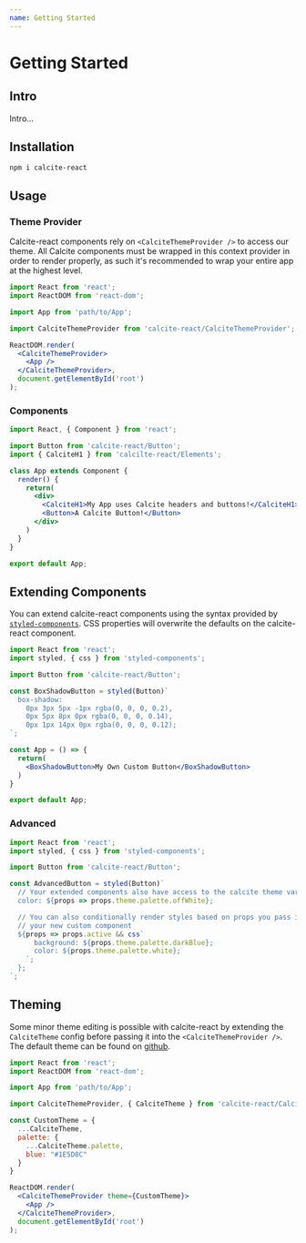 ```yaml
---
name: Getting Started
---
```


# Getting Started

## Intro

Intro...

## Installation

```shell
npm i calcite-react
```

## Usage

### Theme Provider
Calcite-react components rely on `<CalciteThemeProvider />` to access our theme. All Calcite components must be wrapped in this context provider in order to render properly, as such it's recommended to wrap your entire app at the highest level.
```jsx
import React from 'react';
import ReactDOM from 'react-dom';

import App from 'path/to/App';

import CalciteThemeProvider from 'calcite-react/CalciteThemeProvider';

ReactDOM.render(
  <CalciteThemeProvider>
    <App />
  </CalciteThemeProvider>,
  document.getElementById('root')
);
```

### Components
```jsx
import React, { Component } from 'react';

import Button from 'calcite-react/Button';
import { CalciteH1 } from 'calcilte-react/Elements';

class App extends Component {
  render() {
    return(
      <div>
        <CalciteH1>My App uses Calcite headers and buttons!</CalciteH1>
        <Button>A Calcite Button!</Button>
      </div>
    )
  }
}

export default App;
```

## Extending Components
You can extend calcite-react components using the syntax provided by [`styled-components`](https://www.styled-components.com/docs/basics#extending-styles). CSS properties will overwrite the defaults on the calcite-react component.
```jsx
import React from 'react';
import styled, { css } from 'styled-components';

import Button from 'calcite-react/Button';

const BoxShadowButton = styled(Button)`
  box-shadow:
    0px 3px 5px -1px rgba(0, 0, 0, 0.2),
    0px 5px 8px 0px rgba(0, 0, 0, 0.14),
    0px 1px 14px 0px rgba(0, 0, 0, 0.12);
`;

const App = () => {
  return(
    <BoxShadowButton>My Own Custom Button</BoxShadowButton>
  )
}

export default App;
```

### Advanced
```jsx
import React from 'react';
import styled, { css } from 'styled-components';

import Button from 'calcite-react/Button';

const AdvancedButton = styled(Button)`
  // Your extended components also have access to the calcite theme variables
  color: ${props => props.theme.palette.offWhite};

  // You can also conditionally render styles based on props you pass into
  // your new custom component
  ${props => props.active && css`
      background: ${props.theme.palette.darkBlue};
      color: ${props.theme.palette.white};
    `;
  };
`;
```

## Theming
Some minor theme editing is possible with calcite-react by extending the `CalciteTheme` config before passing it into the `<CalciteThemeProvider />`. The default theme can be found on [github](https://github.com/ArcGIS/calcite-react/blob/develop/src/CalciteThemeProvider/CalciteTheme.js).
```jsx
import React from 'react';
import ReactDOM from 'react-dom';

import App from 'path/to/App';

import CalciteThemeProvider, { CalciteTheme } from 'calcite-react/CalciteThemeProvider';

const CustomTheme = {
  ...CalciteTheme,
  palette: {
    ...CalciteTheme.palette,
    blue: "#1E5D8C"
  }
}

ReactDOM.render(
  <CalciteThemeProvider theme={CustomTheme}>
    <App />
  </CalciteThemeProvider>,
  document.getElementById('root')
);
```